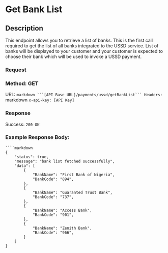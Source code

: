 
# Get Bank List

## Description
This endpoint allows you to retrieve a list of banks. This is the first call required to get the list of all banks integrated to the USSD service. List of banks will be displayed to your customer and your customer is expected to choose their bank which will be used to invoke a USSD payment.



### Request
### Method: GET
URL: ````markdown
      ```[API Base URL]/payments/ussd/getBankList```
Headers: ````markdown
          ```x-api-key: [API Key] ```


### Response
Success: ```200 OK```

### Example Response Body:
```
````markdown
{
    "status": true,
    "message": "bank list fetched successfully",
    "data": [
        {
            "BankName": "First Bank of Nigeria",
            "BankCode": "894",
        },
        {
            "BankName": "Guaranted Trust Bank",
            "BankCode": "737",
        },
        {
            "BankName": "Access Bank",
            "BankCode": "901",
        },
        {
            "BankName": "Zenith Bank",
            "BankCode": "966",
        }
    ]
}
```

